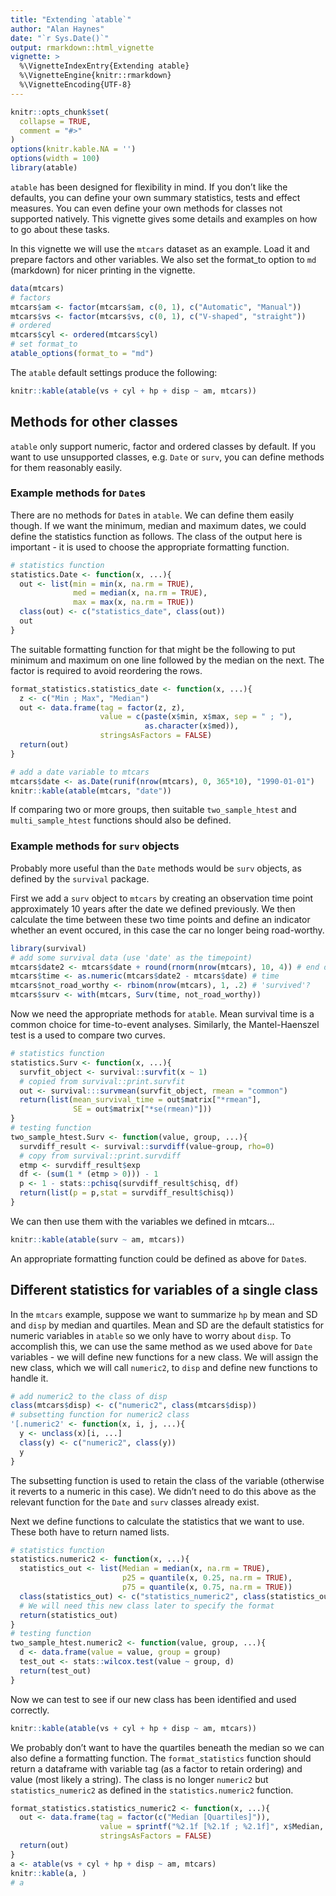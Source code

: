 ```yaml
---
title: "Extending `atable`"
author: "Alan Haynes"
date: "`r Sys.Date()`"
output: rmarkdown::html_vignette
vignette: >
  %\VignetteIndexEntry{Extending atable}
  %\VignetteEngine{knitr::rmarkdown}
  %\VignetteEncoding{UTF-8}
---
```


```r
knitr::opts_chunk$set(
  collapse = TRUE,
  comment = "#>"
)
options(knitr.kable.NA = '')
options(width = 100)
library(atable)
```

`atable` has been designed for flexibility in mind. If you don't like the defaults, you can define your own summary statistics, tests and effect measures. You can even define your own methods for classes not supported natively. This vignette gives some details and examples on how to go about these tasks.


In this vignette we will use the `mtcars` dataset as an example. Load it and prepare factors and other variables. We also set the format_to option to `md` (markdown) for nicer printing in the vignette.
```r
data(mtcars)
# factors
mtcars$am <- factor(mtcars$am, c(0, 1), c("Automatic", "Manual"))
mtcars$vs <- factor(mtcars$vs, c(0, 1), c("V-shaped", "straight"))
# ordered
mtcars$cyl <- ordered(mtcars$cyl)
# set format_to
atable_options(format_to = "md")
```
The `atable` default settings produce the following:
```r
knitr::kable(atable(vs + cyl + hp + disp ~ am, mtcars))
```

## Methods for other classes

`atable` only support numeric, factor and ordered classes by default. If you want to use unsupported classes, e.g. `Date` or `surv`, you can define methods for them reasonably easily. 

### Example methods for `Date`s

There are no methods for `Date`s in `atable`. We can define them easily though. If we want the minimum, median and maximum dates, we could define the statistics function as follows. The class of the output here is important - it is used to choose the appropriate formatting function.

```r
# statistics function
statistics.Date <- function(x, ...){
  out <- list(min = min(x, na.rm = TRUE),
              med = median(x, na.rm = TRUE),
              max = max(x, na.rm = TRUE))
  class(out) <- c("statistics_date", class(out))
  out
}
```

The suitable formatting function for that might be the following to put minimum and maximum on one line followed by the median on the next. The factor is required to avoid reordering the rows.

```r
format_statistics.statistics_date <- function(x, ...){
  z <- c("Min ; Max", "Median")
  out <- data.frame(tag = factor(z, z),
                    value = c(paste(x$min, x$max, sep = " ; "),
                              as.character(x$med)),
                    stringsAsFactors = FALSE)
  return(out)
}
```

```r
# add a date variable to mtcars
mtcars$date <- as.Date(runif(nrow(mtcars), 0, 365*10), "1990-01-01")
knitr::kable(atable(mtcars, "date"))
```

If comparing two or more groups, then suitable `two_sample_htest` and `multi_sample_htest` functions should also be defined. 

### Example methods for `surv` objects

Probably more useful than the `Date` methods would be `surv` objects, as defined by the `survival` package.

First we add a `surv` object to `mtcars` by creating an observation time point approximately 10 years after the date we defined previously. We then calculate the time between these two time points and define an indicator whether an event occured, in this case the car no longer being road-worthy.

```r
library(survival)
# add some survival data (use 'date' as the timepoint)
mtcars$date2 <- mtcars$date + round(rnorm(nrow(mtcars), 10, 4)) # end date
mtcars$time <- as.numeric(mtcars$date2 - mtcars$date) # time
mtcars$not_road_worthy <- rbinom(nrow(mtcars), 1, .2) # 'survived'?
mtcars$surv <- with(mtcars, Surv(time, not_road_worthy))
```

Now we need the appropriate methods for `atable`. Mean survival time is a common choice for time-to-event analyses. Similarly, the Mantel-Haenszel test is a used to compare two curves. 

```r
# statistics function
statistics.Surv <- function(x, ...){
  survfit_object <- survival::survfit(x ~ 1)
  # copied from survival::print.survfit
  out <- survival:::survmean(survfit_object, rmean = "common")
  return(list(mean_survival_time = out$matrix["*rmean"], 
              SE = out$matrix["*se(rmean)"]))
}
# testing function
two_sample_htest.Surv <- function(value, group, ...){
  survdiff_result <- survival::survdiff(value~group, rho=0)
  # copy from survival::print.survdiff
  etmp <- survdiff_result$exp
  df <- (sum(1 * (etmp > 0))) - 1
  p <- 1 - stats::pchisq(survdiff_result$chisq, df)
  return(list(p = p,stat = survdiff_result$chisq))
}
```

We can then use them with the variables we defined in mtcars...
```r
knitr::kable(atable(surv ~ am, mtcars))
```

An appropriate formatting function could be defined as above for `Date`s.




## Different statistics for variables of a single class

In the `mtcars` example, suppose we want to summarize `hp` by mean and SD and `disp` by median and quartiles. Mean and SD are the default statistics for numeric variables in `atable` so we only have to worry about `disp`. To accomplish this, we can use the same method as we used above for `Date` variables - we will define new functions for a new class. We will assign the new class, which we will call `numeric2`, to `disp` and define new functions to handle it.

```r
# add numeric2 to the class of disp
class(mtcars$disp) <- c("numeric2", class(mtcars$disp))
# subsetting function for numeric2 class
'[.numeric2' <- function(x, i, j, ...){
  y <- unclass(x)[i, ...]
  class(y) <- c("numeric2", class(y))
  y
}
```
The subsetting function is used to retain the class of the variable (otherwise it reverts to a numeric in this case). We didn't need to do this above as the relevant function for the `Date` and `surv` classes already exist.



Next we define functions to calculate the statistics that we want to use. These both have to return named lists.
```r
# statistics function
statistics.numeric2 <- function(x, ...){
  statistics_out <- list(Median = median(x, na.rm = TRUE), 
                         p25 = quantile(x, 0.25, na.rm = TRUE),
                         p75 = quantile(x, 0.75, na.rm = TRUE))
  class(statistics_out) <- c("statistics_numeric2", class(statistics_out))
  # We will need this new class later to specify the format
  return(statistics_out)
}
# testing function
two_sample_htest.numeric2 <- function(value, group, ...){
  d <- data.frame(value = value, group = group)
  test_out <- stats::wilcox.test(value ~ group, d)
  return(test_out)
}
```
Now we can test to see if our new class has been identified and used correctly.
```r
knitr::kable(atable(vs + cyl + hp + disp ~ am, mtcars))
```


We probably don't want to have the quartiles beneath the median so we can also define a formatting function. The `format_statistics` function should return a dataframe with variable tag (as a factor to retain ordering) and value (most likely a string). The class is no longer `numeric2` but `statistics_numeric2` as defined in the `statistics.numeric2` function.

```r
format_statistics.statistics_numeric2 <- function(x, ...){
  out <- data.frame(tag = factor(c("Median [Quartiles]")),
                    value = sprintf("%2.1f [%2.1f ; %2.1f]", x$Median, x$p25, x$p75),
                    stringsAsFactors = FALSE)
  return(out)
}
a <- atable(vs + cyl + hp + disp ~ am, mtcars)
knitr::kable(a, )
# a
```




